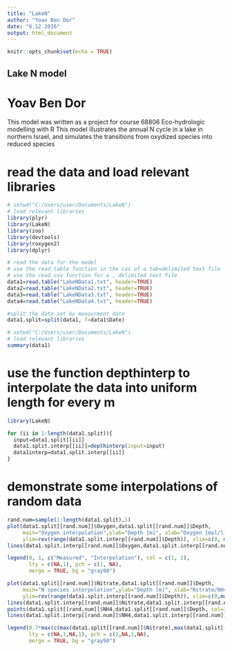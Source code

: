 ```yaml
---
title: "LakeN"
author: "Yoav Ben Dor"
date: "6.12.2016"
output: html_document
---
```


```r
knitr::opts_chunk$set(echo = TRUE)

```

## Lake N model
# Yoav Ben Dor

This model was written as a project for course 68806 Eco-hydrologic modelling with R
This model illustrates the annual N cycle in a lake in northern Israel, and simulates the transitions from oxydized species into reduced species

# read the data and load relevant libraries
```r
# setwd("C:/Users/user/Documents/LakeN")
# load relevant libraries
library(plyr)
library(LakeN)
library(zoo)
library(devtools)
library(roxygen2)
library(dplyr)

# read the data for the model
# use the read.table function in the cas of a tab=delimited text file
# use the read.csv function for a , delimited text file
data1=read.table("LakeNData1.txt", header=TRUE)
data2=read.table("LakeNData2.txt", header=TRUE)
data3=read.table("LakeNData3.txt", header=TRUE)
data4=read.table("LakeNData4.txt", header=TRUE)

#split the data set by measurment date
data1.split=split(data1, f=data1$Date)

```
```r
# setwd("C:/Users/user/Documents/LakeN")
# load relevant libraries
summary(data1)

```

# use the function depthinterp to interpolate the data into uniform length for every m
```r
library(LakeN)

for (ii in 1:length(data1.split)){
  input=data1.split[[ii]]
  data1.split.interp[[ii]]=depthinterp(input=input)
  data1interp=data1.split.interp[[ii]]
}
```

# demonstrate some interpolations of random data
```r
rand.num=sample(1:length(data1.split),1)
plot(data1.split[[rand.num]]$Oxygen,data1.split[[rand.num]]$Depth,  
     main="Oxygen interpolation",ylab="Depth [m]", xlab="Oxygen [mol/l]",
     ylim=rev(range(data1.split.interp[[rand.num]]$Depth)), xlim=c(0, max(data1.split[[rand.num]]$Oxygen)))
lines(data1.split.interp[[rand.num]]$Oxygen,data1.split.interp[[rand.num]]$Depth,  col=2)

legend(0, 1, c("Measured", "Interpolation"), col = c(1, 2),
       lty = c(NA,1), pch = c(1, NA),
       merge = TRUE, bg = "gray90")

plot(data1.split[[rand.num]]$Nitrate,data1.split[[rand.num]]$Depth,  
     main="N species interpolation",ylab="Depth [m]", xlab="Nitrate/NH4 [mol/l]",
     ylim=rev(range(data1.split.interp[[rand.num]]$Depth)), xlim=c(0,max(c(max(data1.split[[rand.num]]$Nitrate),max(data1.split[[rand.num]]$NH4)))), col=1)
lines(data1.split.interp[[rand.num]]$Nitrate,data1.split.interp[[rand.num]]$Depth,  col=2)
points(data1.split[[rand.num]]$NH4,data1.split[[rand.num]]$Depth, col=3)
lines(data1.split.interp[[rand.num]]$NH4,data1.split.interp[[rand.num]]$Depth,  col=4)

legend(0.7*max(c(max(data1.split[[rand.num]]$Nitrate),max(data1.split[[rand.num]]$NH4))), 1, c("Measured NO2", "Interpolation","Measured NH4", "Interpolation"), col = c(1, 2,3,4),
       lty = c(NA,1,NA,1), pch = c(1,NA,1,NA),
       merge = TRUE, bg = "gray90")

```

